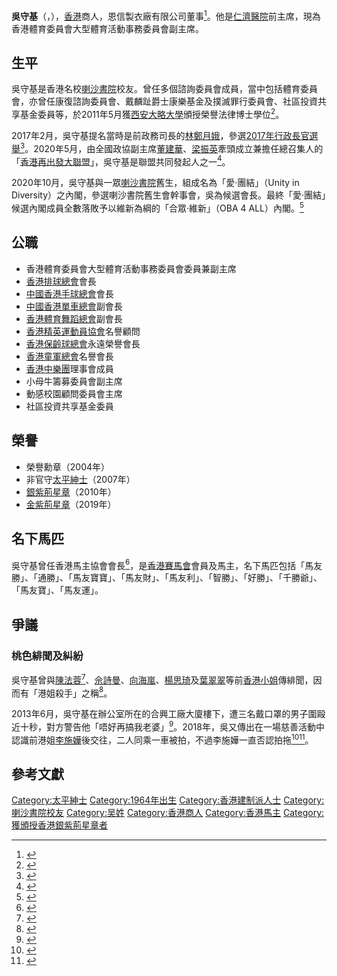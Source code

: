 '''吳守基'''{{GBSHK}}{{MH}}{{JP}}（{{lang-en|Wilfred Ng Sau Kei}}，{{bd|1964年|||}}），[[香港|香港]]商人，恩信製衣廠有限公司董事<ref>{{Cite web|title=香港工商總會 » 會董會組織架構|url=http://www.hkica.com.hk/hkntciga/?page_id=28|accessdate=2020-09-10|work=香港工商總會|archive-date=2020-10-30|archive-url=https://web.archive.org/web/20201030185506/http://www.hkica.com.hk/hkntciga/?page_id=28|dead-url=no}}</ref>。他是[[仁濟醫院_(香港)|仁濟醫院]]前主席，現為香港體育委員會大型體育活動事務委員會副主席。

== 生平 ==
吳守基是香港名校[[喇沙書院|喇沙書院]]校友。曾任多個諮詢委員會成員，當中包括體育委員會，亦曾任康復諮詢委員會、戴麟趾爵士康樂基金及撲滅罪行委員會、社區投資共享基金委員等，於2011年5月獲[[西安大略大学|西安大略大學]]頒授榮譽法律博士學位<ref>{{Cite web|title=吳守基獲選新任香港排球總會會長|url=https://www.sportsroad.hk/archives/72095|accessdate=2020-09-10|author=|date=2015-01-22|last=|format=|work=體路 Sportsroad|publisher=|language=|archive-date=2020-08-10|archive-url=https://web.archive.org/web/20200810083741/https://www.sportsroad.hk/archives/72095|dead-url=no}}</ref>。

2017年2月，吳守基提名當時是前政務司長的[[林鄭月娥|林鄭月娥]]，參選[[2017年香港特別行政區行政長官選舉|2017年行政長官選舉]]<ref>{{Cite news|title=【特首跑馬仔】林鄭579提名人一覽 (16:00) - 20170228 - 港聞|url=https://news.mingpao.com/ins/%e6%b8%af%e8%81%9e/article/20170228/s00001/1488266531482/%e3%80%90%e7%89%b9%e9%a6%96%e8%b7%91%e9%a6%ac%e4%bb%94%e3%80%91%e6%9e%97%e9%84%ad579%e6%8f%90%e5%90%8d%e4%ba%ba%e4%b8%80%e8%a6%bd|accessdate=2020-09-10|author=|date=2017-02-28|format=|work=[[明報|明報新聞網]]|publisher=|language=|archive-date=2019-10-16|archive-url=https://web.archive.org/web/20191016160956/https://news.mingpao.com/ins/%E6%B8%AF%E8%81%9E/article/20170228/s00001/1488266531482/%E3%80%90%E7%89%B9%E9%A6%96%E8%B7%91%E9%A6%AC%E4%BB%94%E3%80%91%E6%9E%97%E9%84%AD579%E6%8F%90%E5%90%8D%E4%BA%BA%E4%B8%80%E8%A6%BD|dead-url=no}}</ref>。2020年5月，由全國政協副主席[[董建華|董建華]]、[[梁振英|梁振英]]牽頭成立兼擔任總召集人的「[[香港再出發大聯盟|香港再出發大聯盟]]」，吳守基是聯盟共同發起人之一<ref>{{Cite news|title=周柏豪、菊梓喬等列陣唱《再出發》 演藝體育界星光熠熠|url=https://www.hk01.com/政情/469122/周柏豪-菊梓喬等列陣唱-再出發-演藝體育界星光熠熠|accessdate=2020-09-10|author=|date=2020-05-05|last=|format=|work=[[香港01|香港01]]|publisher=|language=|archive-date=2021-07-15|archive-url=https://web.archive.org/web/20210715061406/https://www.hk01.com/%E6%94%BF%E6%83%85/469122/%E5%91%A8%E6%9F%8F%E8%B1%AA-%E8%8F%8A%E6%A2%93%E5%96%AC%E7%AD%89%E5%88%97%E9%99%A3%E5%94%B1-%E5%86%8D%E5%87%BA%E7%99%BC-%E6%BC%94%E8%97%9D%E9%AB%94%E8%82%B2%E7%95%8C%E6%98%9F%E5%85%89%E7%86%A0%E7%86%A0|dead-url=no}}</ref>。

2020年10月，吳守基與一眾[[喇沙書院|喇沙書院]]舊生，組成名為「愛·團結」（Unity in Diversity）之內閣，參選喇沙書院舊生會幹事會，吳為候選會長。最終「愛·團結」候選內閣成員全數落敗予以維新為綱的「合眾·維新」（OBA 4 ALL）內閣。<ref>{{cite news |title=喇沙書院舊生會換屆 逾千校友湧母校投票 維新派16執委全票當選踢走建制 |url=https://hk.appledaily.com/local/20201016/IAG62WQKGVG5TNOGJP253JODLI/ |accessdate=2020-10-16 |work=蘋果日報 |date=2020-10-16 |archive-date=2020-10-18 |archive-url=https://web.archive.org/web/20201018233210/https://hk.appledaily.com/local/20201016/IAG62WQKGVG5TNOGJP253JODLI/ |dead-url=no }}</ref>

== 公職 ==

* 香港體育委員會大型體育活動事務委員會委員兼副主席
* [[香港排球總會|香港排球總會]]會長
* [[中國香港手球總會|中國香港手球總會]]會長
* [[中國香港單車總會|中國香港單車總會]]副會長
* [[香港體育舞蹈總會|香港體育舞蹈總會]]副會長
* [[香港精英運動員協會|香港精英運動員協會]]名譽顧問
* [[香港保齡球總會|香港保齡球總會]]永遠榮譽會長
* [[香港童軍總會|香港童軍總會]]名譽會長
* [[香港中樂團|香港中樂團]]理事會成員
* 小母牛籌募委員會副主席
* 動感校園顧問委員會主席
* 社區投資共享基金委員

== 榮譽 ==

* 榮譽勳章（2004年）
* 非官守[[太平紳士|太平紳士]]（2007年）
* [[銀紫荊星章|銀紫荊星章]]（2010年）
* [[金紫荊星章|金紫荊星章]]（2019年）

== 名下馬匹 ==
吳守基曾任香港馬主協會會長<ref>{{Cite web|title=HKROA|url=http://www.hkroa.org/cn/past_presidents.php|accessdate=2020-09-10|work=香港馬主協會|archive-date=2020-02-20|archive-url=https://web.archive.org/web/20200220201534/http://www.hkroa.org/cn/past_presidents.php|dead-url=no}}</ref>，是[[香港賽馬會|香港賽馬會]]會員及馬主，名下馬匹包括「馬友勝」、「通勝」、「馬友寶寶」、「馬友財」、「馬友利」、「智勝」、「好勝」、「千勝爺」、「馬友寶」、「馬友運」。

== 爭議 ==

=== 桃色緋聞及糾紛 ===
吳守基曾與[[陳法蓉|陳法蓉]]<ref>{{Cite news|title=讓唔合眼緣男人自然流失　陳法蓉與吳守基劃清界線|url=https://hk.appledaily.com/entertainment/20040423/GXT6N6JJIEVYV3ZDBKITPGIQC4/|date=2004-04-23|accessdate=2020-09-29|work=[[香港蘋果日報|蘋果日報]]|archive-date=2021-06-21|archive-url=https://web.archive.org/web/20210621165049/https://hk.appledaily.com/entertainment/20040423/GXT6N6JJIEVYV3ZDBKITPGIQC4/|dead-url=yes}}</ref>、[[佘詩曼|佘詩曼]]、[[向海嵐|向海嵐]]、[[楊思琦|楊思琦]]及[[葉翠翠|葉翠翠]]等前[[香港小姐|香港小姐]]傳緋聞，因而有「港姐殺手」之稱<ref>{{Cite news|title=謀襲吳守基 三漢判囚 - 東方日報|url=https://orientaldaily.on.cc/cnt/news/20131009/00176_065.html|date=2013-10-09|accessdate=2020-09-10|work=[[東方日報_(香港)|東方日報]]|archive-date=2013-11-11|archive-url=https://web.archive.org/web/20131111005845/http://orientaldaily.on.cc/cnt/news/20131009/00176_065.html|dead-url=no}}</ref>。

2013年6月，吳守基在辦公室所在的合興工廠大廈樓下，遭三名戴口罩的男子圍毆近十秒，對方警告他「唔好再搞我老婆」<ref>{{Cite news|title=仁濟前主席吳守基遇襲 港姐殺手遭圍毆 被指搞人妻|url=https://hk.appledaily.com/local/20130925/7CHQT67TEOWODXYNFGN6FMCCQI/|accessdate=2020-09-10|author=|date=2013-09-25|format=|work=蘋果日報|publisher=|language=|archive-date=2021-06-21|archive-url=https://web.archive.org/web/20210621170353/https://hk.appledaily.com/local/20130925/7CHQT67TEOWODXYNFGN6FMCCQI/|dead-url=yes}}</ref>。2018年，吳又傳出在一場慈善活動中認識前港姐[[李施嬅|李施嬅]]後交往，二人同乘一車被拍，不過李施嬅一直否認拍拖<ref>{{Cite news|title=李施嬅緋聞男友含金量高 否認專揀富二代：識我嘅人都知唔係咁！|url=https://www.hk01.com/即時娛樂/388109/李施嬅緋聞男友含金量高-否認專揀富二代-識我嘅人都知唔係咁|accessdate=2020-09-10|author=|date=2019-10-19|last=|format=|work=香港01|publisher=|language=|archive-date=2022-01-18|archive-url=https://web.archive.org/web/20220118124335/https://www.hk01.com/%E5%8D%B3%E6%99%82%E5%A8%9B%E6%A8%82/388109/%E6%9D%8E%E6%96%BD%E5%AC%85%E7%B7%8B%E8%81%9E%E7%94%B7%E5%8F%8B%E5%90%AB%E9%87%91%E9%87%8F%E9%AB%98-%E5%90%A6%E8%AA%8D%E5%B0%88%E6%8F%80%E5%AF%8C%E4%BA%8C%E4%BB%A3-%E8%AD%98%E6%88%91%E5%98%85%E4%BA%BA%E9%83%BD%E7%9F%A5%E5%94%94%E4%BF%82%E5%92%81|dead-url=no}}</ref><ref>{{Cite news|title=整容、改名，擺陣招男人，把前男友送給閨蜜做老公？爲了錢無底線|url=http://ent.sina.com/bg/2018-07-11/doc-iwpyzmke4192154.shtml|accessdate=2020-09-10|author=|date=2018-07-11|format=|work=|publisher=[[新浪|新浪娛樂]]|language=}}</ref>。

== 參考文獻 ==
<references />
[[Category:太平紳士|Category:太平紳士]]
[[Category:1964年出生|Category:1964年出生]]
[[Category:香港建制派人士|Category:香港建制派人士]]
[[Category:喇沙書院校友|Category:喇沙書院校友]]
[[Category:吴姓|Category:吴姓]]
[[Category:香港商人|Category:香港商人]]
[[Category:香港馬主|Category:香港馬主]]
[[Category:獲頒授香港銀紫荊星章者|Category:獲頒授香港銀紫荊星章者]]